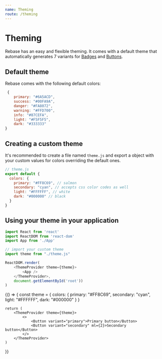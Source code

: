 ```yaml
---
name: Theming
route: /theming
---
```




# Theming

Rebase has an easy and flexible theming. It comes with a default theme that automatically generates 7 variants for [Badges](/components/badge) and [Buttons](/components/button).

## Default theme

Rebase comes with the following default colors:

```js
 {
    primary: "#6A5ACD",
    success: "#00FA9A",
    danger: "#FA8072",
    warning: "#FFD700",
    info: "#87CEFA",
    light: "#F5F5F5",
    dark: "#333333"
}
```

## Creating a custom theme

It's recommended to create a file named `theme.js` and export a object with your custom values for colors overriding the default ones.

```js
// theme.js
export default {
  colors: {
    primary: "#FF8C69", // salmon
    secondary: "cyan", // accepts css color codes as well
    light: "#FFFFFF", // white
    dark: "#000000" // black
  }
}
```

## Using your theme in your application

```js
import React from 'react'
import ReactDOM from 'react-dom'
import App from './App'

// import your custom theme
import theme from "./theme.js"

ReactDOM.render(
    <ThemeProvider theme={theme}>
        <App />
    </ThemeProvider>, 
    document.getElementById('root'))
)
```

<Playground>
    {() => {
    const theme = {
        colors: {
            primary: "#FF8C69",
            secondary: "cyan",
            light: "#FFFFFF",
            dark: "#000000"
        }
    }

    return (
        <ThemeProvider theme={theme}>
            <>
                <Button variant="primary">Primary button</Button>
                <Button variant="secondary" ml={2}>Secondary button</Button>
            </>
        </ThemeProvider>
    )

}}

</Playground>
